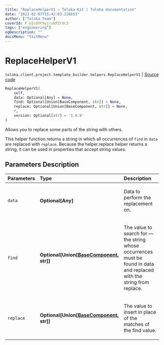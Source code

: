 ```yaml
---
title: "ReplaceHelperV1 — Toloka-Kit | Toloka documentation"
date: "2023-02-07T15:42:03.226653"
author: ["Toloka Team"]
coverId: F_bIcOYF9yjrxkPZrXc3
tags: ["engineering"]
ogDescription: ""
docsMenu: "tkitMenu"
---
```


# ReplaceHelperV1
`toloka.client.project.template_builder.helpers.ReplaceHelperV1` | [Source code](https://github.com/Toloka/toloka-kit/blob/v1.1.3/src/client/project/template_builder/helpers.py#L143)

```python
ReplaceHelperV1(
    self,
    data: Optional[Any] = None,
    find: Optional[Union[BaseComponent, str]] = None,
    replace: Optional[Union[BaseComponent, str]] = None,
    *,
    version: Optional[str] = '1.0.0'
)
```

Allows you to replace some parts of the string with others.

This helper function returns a string in which all occurrences of `find` in `data` are replaced with `replace`.
Because the helper.replace helper returns a string, it can be used in properties that accept string values.

## Parameters Description

| Parameters | Type | Description |
| :----------| :----| :-----------|
`data`|**Optional\[Any\]**|<p>Data to perform the replacement on.</p>
`find`|**Optional\[Union\[[BaseComponent](/docs/toloka-kit/reference/toloka.client.project.template_builder.base.BaseComponent), str\]\]**|<p>The value to search for — the string whose occurrences must be found in data and replaced with the string from replace.</p>
`replace`|**Optional\[Union\[[BaseComponent](/docs/toloka-kit/reference/toloka.client.project.template_builder.base.BaseComponent), str\]\]**|<p>The value to insert in place of the matches of the find value.</p>
